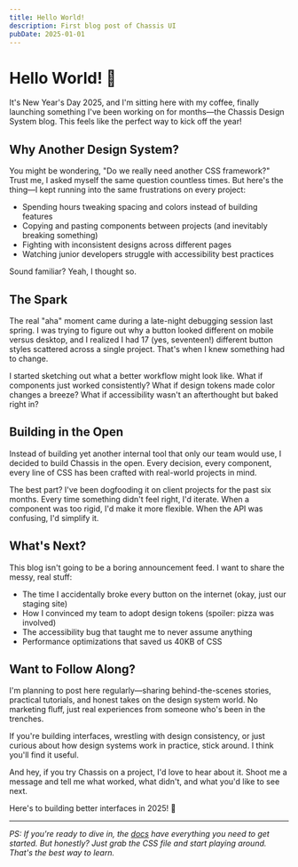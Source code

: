```yaml
---
title: Hello World!
description: First blog post of Chassis UI
pubDate: 2025-01-01
---
```


# Hello World! 👋

It's New Year's Day 2025, and I'm sitting here with my coffee, finally launching something I've been working on for months—the Chassis Design System blog. This feels like the perfect way to kick off the year!

## Why Another Design System?

You might be wondering, "Do we really need another CSS framework?" Trust me, I asked myself the same question countless times. But here's the thing—I kept running into the same frustrations on every project:

- Spending hours tweaking spacing and colors instead of building features
- Copying and pasting components between projects (and inevitably breaking something)
- Fighting with inconsistent designs across different pages
- Watching junior developers struggle with accessibility best practices

Sound familiar? Yeah, I thought so.

## The Spark

The real "aha" moment came during a late-night debugging session last spring. I was trying to figure out why a button looked different on mobile versus desktop, and I realized I had 17 (yes, seventeen!) different button styles scattered across a single project. That's when I knew something had to change.

I started sketching out what a better workflow might look like. What if components just worked consistently? What if design tokens made color changes a breeze? What if accessibility wasn't an afterthought but baked right in?

## Building in the Open

Instead of building yet another internal tool that only our team would use, I decided to build Chassis in the open. Every decision, every component, every line of CSS has been crafted with real-world projects in mind.

The best part? I've been dogfooding it on client projects for the past six months. Every time something didn't feel right, I'd iterate. When a component was too rigid, I'd make it more flexible. When the API was confusing, I'd simplify it.

## What's Next?

This blog isn't going to be a boring announcement feed. I want to share the messy, real stuff:

- The time I accidentally broke every button on the internet (okay, just our staging site)
- How I convinced my team to adopt design tokens (spoiler: pizza was involved)
- The accessibility bug that taught me to never assume anything
- Performance optimizations that saved us 40KB of CSS

## Want to Follow Along?

I'm planning to post here regularly—sharing behind-the-scenes stories, practical tutorials, and honest takes on the design system world. No marketing fluff, just real experiences from someone who's been in the trenches.

If you're building interfaces, wrestling with design consistency, or just curious about how design systems work in practice, stick around. I think you'll find it useful.

And hey, if you try Chassis on a project, I'd love to hear about it. Shoot me a message and tell me what worked, what didn't, and what you'd like to see next.

Here's to building better interfaces in 2025! 🥂

---

*PS: If you're ready to dive in, the [docs](/docs) have everything you need to get started. But honestly? Just grab the CSS file and start playing around. That's the best way to learn.*